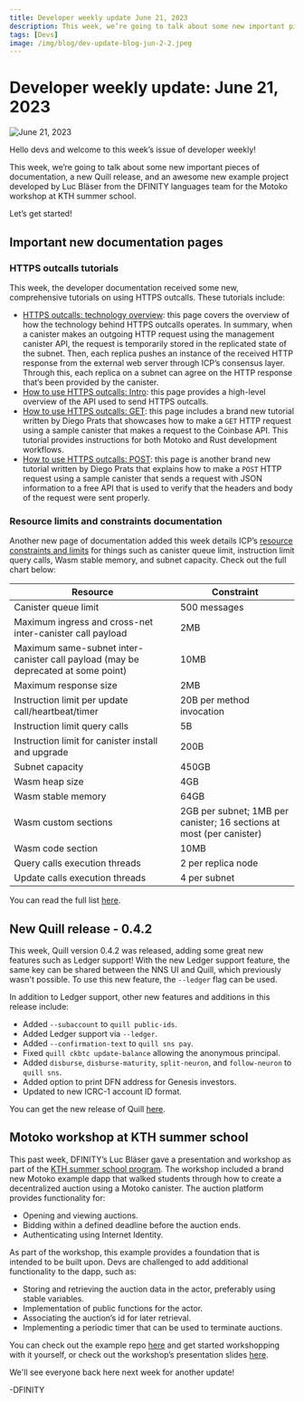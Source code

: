 ```yaml
---
title: Developer weekly update June 21, 2023
description: This week, we’re going to talk about some new important pieces of documentation, a new Quill release, and an awesome new example project developed by Luc Bläser from the DFINITY languages team for the Motoko workshop at KTH summer school.
tags: [Devs]
image: /img/blog/dev-update-blog-jun-2-2.jpeg
---
```


# Developer weekly update: June 21, 2023


![June 21, 2023](/img/blog/dev-update-blog-jun-2-2.jpeg)

Hello devs and welcome to this week’s issue of developer weekly!

This week, we’re going to talk about some new important pieces of documentation, a new Quill release, and an awesome new example project developed by Luc Bläser from the DFINITY languages team for the Motoko workshop at KTH summer school.

Let’s get started!

## Important new documentation pages

### HTTPS outcalls tutorials

This week, the developer documentation received some new, comprehensive tutorials on using HTTPS outcalls. These tutorials include:

- [HTTPS outcalls: technology overview](https://internetcomputer.org/docs/current/references/https-outcalls-how-it-works): this page covers the overview of how the technology behind HTTPS outcalls operates. In summary, when a canister makes an outgoing HTTP request using the management canister API, the request is temporarily stored in the replicated state of the subnet. Then, each replica pushes an instance of the received HTTP response from the external web server through ICP’s consensus layer. Through this, each replica on a subnet can agree on the HTTP response that’s been provided by the canister.
- [How to use HTTPS outcalls: Intro](https://internetcomputer.org/docs/current/building-dapps/using-network-features/using-external-data/https-outcalls/overview): this page provides a high-level overview of the API used to send HTTPS outcalls.
- [How to use HTTPS outcalls: GET](https://internetcomputer.org/docs/current/building-dapps/using-network-features/using-external-data/https-outcalls/get): this page includes a brand new tutorial written by Diego Prats that showcases how to make a `GET` HTTP request using a sample canister that makes a request to the Coinbase API. This tutorial provides instructions for both Motoko and Rust development workflows.
- [How to use HTTPS outcalls: POST](https://internetcomputer.org/docs/current/building-dapps/using-network-features/using-external-data/https-outcalls/post): this page is another brand new tutorial written by Diego Prats that explains how to make a `POST` HTTP request using a sample canister that sends a request with JSON information to a free API that is used to verify that the headers and body of the request were sent properly.

### Resource limits and constraints documentation
Another new page of documentation added this week details ICP’s [resource constraints and limits](https://internetcomputer.org/docs/current/building-dapps/launching-a-dapp/resource-limits) for things such as canister queue limit, instruction limit query calls, Wasm stable memory, and subnet capacity. Check out the full chart below:

| Resource          | Constraint            |
|-------------------|-----------------------|
| Canister queue limit | 500 messages        |
| Maximum ingress and cross-net inter-canister call payload | 2MB |
| Maximum same-subnet inter-canister call payload (may be deprecated at some point)| 10MB |
| Maximum response size | 2MB |
| Instruction limit per update call/heartbeat/timer | 20B per method invocation |
| Instruction limit query calls | 5B |
| Instruction limit for canister install and upgrade | 200B |
| Subnet capacity | 450GB |
| Wasm heap size | 4GB |
| Wasm stable memory | 64GB |
| Wasm custom sections| 2GB per subnet; 1MB per canister; 16 sections at most (per canister)|
| Wasm code section | 10MB |
| Query calls execution threads | 2 per replica node |
| Update calls execution threads| 4 per subnet |

You can read the full list [here](https://internetcomputer.org/docs/current/building-dapps/launching-a-dapp/resource-limits).

## New Quill release - 0.4.2

This week, Quill version 0.4.2 was released, adding some great new features such as Ledger support! With the new Ledger support feature, the same key can be shared between the NNS UI and Quill, which previously wasn't possible. To use this new feature, the `--ledger` flag can be used.

In addition to Ledger support, other new features and additions in this release include:

- Added `--subaccount` to `quill public-ids`.
- Added Ledger support via `--ledger`.
- Added `--confirmation-text` to `quill sns pay`.
- Fixed `quill ckbtc update-balance` allowing the anonymous principal.
- Added `disburse`, `disburse-maturity`, `split-neuron`, and `follow-neuron` to `quill sns`.
- Added option to print DFN address for Genesis investors.
- Updated to new ICRC-1 account ID format.

You can get the new release of Quill [here](https://github.com/dfinity/quill/releases).

## Motoko workshop at KTH summer school

This past week, DFINITY’s Luc Bläser gave a presentation and workshop as part of the [KTH summer school program](https://cysep.conf.kth.se/). The workshop included a brand new Motoko example dapp that walked students through how to create a decentralized auction using a Motoko canister. The auction platform provides functionality for:
- Opening and viewing auctions.
- Bidding within a defined deadline before the auction ends.
- Authenticating using Internet Identity.

As part of the workshop, this example provides a foundation that is intended to be built upon. Devs are challenged to add additional functionality to the dapp, such as:

- Storing and retrieving the auction data in the actor, preferably using stable variables.
- Implementation of public functions for the actor.
- Associating the auction’s id for later retrieval.
- Implementing a periodic timer that can be used to terminate auctions.

You can check out the example repo [here](https://github.com/luc-blaeser/auction) and get started workshopping with it yourself, or check out the workshop’s presentation slides [here](https://github.com/luc-blaeser/auction/blob/main/Motoko_Tutorial.pdf).

We'll see everyone back here next week for another update!

-DFINITY


